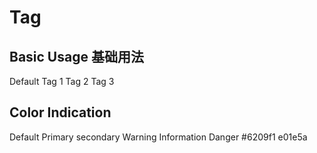 

<Meta title="Components 基础组件/06 - Tag 标签" component={Tag} />

# Tag

## Basic Usage 基础用法

<Tag className="demo-tag">Default</Tag>
<Tag className="demo-tag">Tag 1</Tag>
<Tag className="demo-tag">Tag 2</Tag>
<Tag className="demo-tag" closable>
  Tag 3
</Tag>

## Color Indication

<Tag className="demo-tag">Default</Tag>
<Tag className="demo-tag" color="primary">
  Primary
</Tag>
<Tag className="demo-tag" color="secondary">
  secondary
</Tag>
<Tag className="demo-tag" color="warning">
  Warning
</Tag>
<Tag className="demo-tag" color="info">
  Information
</Tag>
<Tag className="demo-tag" color="danger">
  Danger
</Tag>
<Tag className="demo-tag" color="#6209f1">
  #6209f1
</Tag>
<Tag className="demo-tag" color="#e01e5a" closable>
  e01e5a
</Tag>

